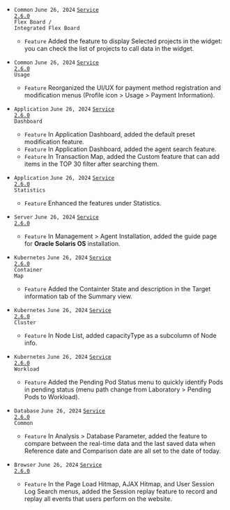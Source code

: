 - <code class='changelog-overview'>Common</code>
<code class='changelog-date'>June 26, 2024</code> <code class='changelog-service'><a href="https://docs.whatap.io/release-notes/service/service-2_6_x">Service 2.6.0​</a></code>
<br/><code class='changelog-overview2'>Flex Board / Integrated Flex Board</code>
  - <code class="Feature">Feature</code> Added the feature to display <span class="uitext">Selected projects</span> in the widget: you can check the list of projects to call data in the widget.

- <code class='changelog-overview'>Common</code>
<code class='changelog-date'>June 26, 2024</code> <code class='changelog-service'><a href="https://docs.whatap.io/release-notes/service/service-2_6_x">Service 2.6.0​</a></code>
<br/><code class='changelog-overview2'>Usage</code>
  - <code class="Feature">Feature</code> Reorganized the UI/UX for payment method registration and modification menus (Profile icon &gt; <span class="uitext">Usage</span> &gt; <span class="uitext">Payment Information</span>).

- <code class='changelog-overview'>Application</code>
<code class='changelog-date'>June 26, 2024</code> <code class='changelog-service'><a href="https://docs.whatap.io/release-notes/service/service-2_6_x">Service 2.6.0​</a></code>
<br/><code class='changelog-overview2'>Dashboard</code>
  - <code class="Feature">Feature</code> In <span class="uitext">Application Dashboard</span>, added the default preset modification feature.
  - <code class="Feature">Feature</code> In <span class="uitext">Application Dashboard</span>, added the agent search feature.
  - <code class="Feature">Feature</code> In <span class="uitext">Transaction Map</span>, added the <span class="uitext">Custom</span> feature that can add items in the <span class="uitext">TOP 30</span> filter after searching them.

- <code class='changelog-overview'>Application</code>
<code class='changelog-date'>June 26, 2024</code> <code class='changelog-service'><a href="https://docs.whatap.io/release-notes/service/service-2_6_x">Service 2.6.0​</a></code>
<br/><code class='changelog-overview2'>Statistics</code>
  - <code class="Feature">Feature</code> Enhanced the features under <span class="uitext">Statistics</span>.

- <code class='changelog-overview'>Server</code>
<code class='changelog-date'>June 26, 2024</code> <code class='changelog-service'><a href="https://docs.whatap.io/release-notes/service/service-2_6_x">Service 2.6.0​</a></code>
  - <code class="Feature">Feature</code> In <span class="uitext">Management</span> &gt; <span class="uitext">Agent Installation</span>, added the guide page for <strong>Oracle Solaris OS</strong> installation.

- <code class='changelog-overview'>Kubernetes</code>
<code class='changelog-date'>June 26, 2024</code> <code class='changelog-service'><a href="https://docs.whatap.io/release-notes/service/service-2_6_x">Service 2.6.0​</a></code>
<br/><code class='changelog-overview2'>Container Map</code>
  - <code class="Feature">Feature</code> Added the <span class="uitext">Containter State</span> and description in the <span class="uitext">Target information</span> tab of the Summary view.

- <code class='changelog-overview'>Kubernetes</code>
<code class='changelog-date'>June 26, 2024</code> <code class='changelog-service'><a href="https://docs.whatap.io/release-notes/service/service-2_6_x">Service 2.6.0​</a></code>
<br/><code class='changelog-overview2'>Cluster</code>
  - <code class="Feature">Feature</code> In <span class="uitext">Node List</span>, added <span class="uitext">capacityType</span> as a subcolumn of <span class="uitext">Node info</span>.

- <code class='changelog-overview'>Kubernetes</code>
<code class='changelog-date'>June 26, 2024</code> <code class='changelog-service'><a href="https://docs.whatap.io/release-notes/service/service-2_6_x">Service 2.6.0​</a></code>
<br/><code class='changelog-overview2'>Workload</code>
  - <code class="Feature">Feature</code> Added the <span class="uitext">Pending Pod Status</span> menu to quickly identify Pods in pending status (menu path change from <span class="uitext">Laboratory</span> &gt; <span class="uitext">Pending Pods</span> to <span class="uitext">Workload</span>).

- <code class='changelog-overview'>Database</code>
<code class='changelog-date'>June 26, 2024</code> <code class='changelog-service'><a href="https://docs.whatap.io/release-notes/service/service-2_6_x">Service 2.6.0​</a></code>
<br/><code class='changelog-overview2'>Common</code>
  - <code class="Feature">Feature</code> In <span class="uitext">Analysis</span> &gt; <span class="uitext">Database Parameter</span>, added the feature to compare between the real-time data and the last saved data when <span class="uitext">Reference date</span> and <span class="uitext">Comparison date</span> are all set to the date of today.

- <code class='changelog-overview'>Browser</code>
<code class='changelog-date'>June 26, 2024</code> <code class='changelog-service'><a href="https://docs.whatap.io/release-notes/service/service-2_6_x">Service 2.6.0​</a></code>
  - <code class="Feature">Feature</code> In the <span class="uitext">Page Load Hitmap</span>, <span class="uitext">AJAX Hitmap</span>, and <span class="uitext">User Session Log Search</span> menus, added the <span class="uitext">Session replay</span> feature to record and replay all events that users perform on the website.